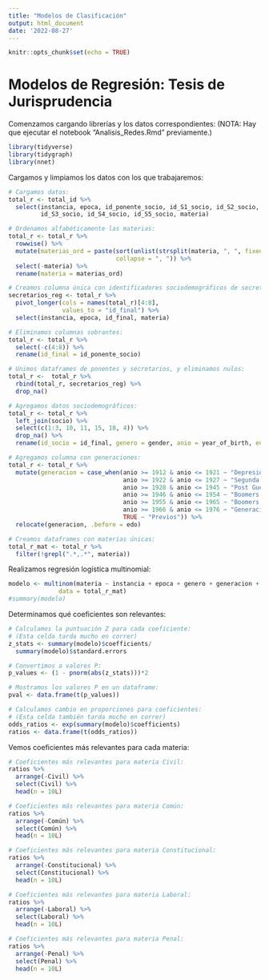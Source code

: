 ```yaml
---
title: "Modelos de Clasificación"
output: html_document
date: '2022-08-27'
---
```


```r
knitr::opts_chunk$set(echo = TRUE)
```

# Modelos de Regresión:  Tesis de Jurisprudencia

Comenzamos cargando librerías y los datos correspondientes:
(NOTA:  Hay que ejecutar el notebook "Analisis_Redes.Rmd" previamente.)

```r
library(tidyverse)
library(tidygraph)
library(nnet)
```

Cargamos y limpiamos los datos con los que trabajaremos:

```r
# Cargamos datos:
total_r <- total_id %>%
  select(instancia, epoca, id_ponente_socio, id_S1_socio, id_S2_socio, 
         id_S3_socio, id_S4_socio, id_S5_socio, materia)

# Ordenamos alfabéticamente las materias:
total_r <- total_r %>%
  rowwise() %>%
  mutate(materias_ord = paste(sort(unlist(strsplit(materia, ", ", fixed = TRUE))),
                              collapse = ", ")) %>%
  select(-materia) %>%
  rename(materia = materias_ord)

# Creamos columna única con identificadores sociodemográficos de secretarios:
secretarios_reg <- total_r %>%
  pivot_longer(cols = names(total_r)[4:8],
               values_to = "id_final") %>%
  select(instancia, epoca, id_final, materia)

# Eliminamos columnas sobrantes:
total_r <- total_r %>%
  select(-c(4:8)) %>%
  rename(id_final = id_ponente_socio) 

# Unimos dataframes de ponentes y secretarios, y eliminamos nulos:
total_r <-  total_r %>%
  rbind(total_r, secretarios_reg) %>%
  drop_na()

# Agregamos datos sociodemográficos:
total_r <- total_r %>%
  left_join(socio) %>%
  select(c(1:3, 10, 11, 15, 18, 4)) %>%
  drop_na() %>%
  rename(id_socio = id_final, genero = gender, anio = year_of_birth, edo = state_of_birth, escuela = college)

# Agregamos columna con generaciones:
total_r <- total_r %>%
  mutate(generacion = case_when(anio >= 1912 & anio <= 1921 ~ "Depresion",
                                anio >= 1922 & anio <= 1927 ~ "Segunda GM",
                                anio >= 1928 & anio <= 1945 ~ "Post Guerra",
                                anio >= 1946 & anio <= 1954 ~ "Boomers I",
                                anio >= 1955 & anio <= 1965 ~ "Boomers II",
                                anio >= 1966 & anio <= 1976 ~ "Generacion X",
                                TRUE ~ "Previos")) %>%
  relocate(generacion, .before = edo)

# Creamos dataframes con materias únicas:
total_r_mat <- total_r %>%
  filter(!grepl(".*,.*", materia))
```

Realizamos regresión logística multinomial:

```r
modelo <- multinom(materia ~ instancia + epoca + genero + generacion + edo + escuela, 
              data = total_r_mat)
#summary(modelo)
```

Determinamos qué coeficientes son relevantes:

```r
# Calculamos la puntuación Z para cada coeficiente: 
# (Esta celda tarda mucho en correr)
z_stats <- summary(modelo)$coefficients/
  summary(modelo)$standard.errors
```

```r
# Convertimos a valores P:
p_values <- (1 - pnorm(abs(z_stats)))*2

# Mostramos los valores P en un dataframe:
pval <- data.frame(t(p_values))
```

```r
# Calculamos cambio en proporciones para coeficientes:
# (Esta celda también tarda mucho en correr)
odds_ratios <- exp(summary(modelo)$coefficients)
ratios <- data.frame(t(odds_ratios))
```

Vemos coeficientes más relevantes para cada materia:

```r
# Coeficientes más relevantes para materia Civil:
ratios %>%
  arrange(-Civil) %>%
  select(Civil) %>%
  head(n = 10L)

# Coeficientes más relevantes para materia Común:
ratios %>%
  arrange(-Común) %>%
  select(Común) %>%
  head(n = 10L)

# Coeficientes más relevantes para materia Constitucional:
ratios %>%
  arrange(-Constitucional) %>%
  select(Constitucional) %>%
  head(n = 10L)

# Coeficientes más relevantes para materia Laboral:
ratios %>%
  arrange(-Laboral) %>%
  select(Laboral) %>%
  head(n = 10L)

# Coeficientes más relevantes para materia Penal:
ratios %>%
  arrange(-Penal) %>%
  select(Penal) %>%
  head(n = 10L)
```

